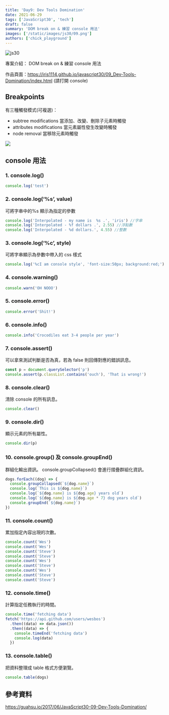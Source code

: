```yaml
---
title: 'Day9: Dev Tools Domination'
date: 2021-06-29
tags: ['JavaScript30', 'tech']
draft: false
summary: 'DOM break on & 練習 console 用法'
images: ['/static/images/js30/09.png']
authors: ['chick_playground']
---
```


![js30](/static/images/js30/09.png)

專案介紹： DOM break on & 練習 console 用法

作品頁面：https://iris1114.github.io/javascript30/09_Dev-Tools-Domination/index.html (請打開 console)

## Breakpoints

有三種觸發模式(可複選)：

- subtree modifications 當添加、改變、刪除子元素時觸發
- attributes modifications 當元素屬性發生改變時觸發
- node removal 當移除元素時觸發

![](https://i.imgur.com/3a8VTvu.png)

## console 用法

### 1. console.log()

```javascript
console.log('test')
```

### 2. console.log(‘%s’, value)

可將字串中的%s 顯示為指定的參數

```javascript
console.log('Interpolated - my name is  %s .', 'iris') //字串
console.log('Interpolated - %f dollars .', 2.55) //浮點數
console.log('Interpolated - %d dollars.', 4.55) //整數
```

### 3. console.log(‘%c’, style)

可將字串顯示為參數中帶入的 css 樣式

```javascript
console.log('%cI am console style', 'font-size:50px; background:red;')
```

### 4. console.warning()

```javascript
console.warn('OH NOOO')
```

### 5. console.error()

```javascript
console.error('Shit!')
```

### 6. console.info()

```javascript
console.info('Crocodiles eat 3-4 people per year')
```

### 7. console.assert()

可以拿來測試判斷是否為真，若為 false 則回傳對應的錯誤訊息。

```javascript
const p = document.querySelector('p')
console.assert(p.classList.contains('ouch'), 'That is wrong!')
```

### 8. console.clear()

清除 console 的所有訊息。

```javascript
console.clear()
```

### 9. console.dir()

顯示元素的所有屬性。

```javascript
console.dir(p)
```

### 10. console.group() 及 console.groupEnd()

群組化輸出資訊。 console.groupCollapsed() 會進行摺疊群組化資訊。

```javascript
dogs.forEach((dog) => {
  console.groupCollapsed(`${dog.name}`)
  console.log(`This is ${dog.name}`)
  console.log(`${dog.name} is ${dog.age} years old`)
  console.log(`${dog.name} is ${dog.age * 7} dog years old`)
  console.groupEnd(`${dog.name}`)
})
```

### 11. console.count()

累加指定內容出現的次數。

```javascript
console.count('Wes')
console.count('Wes')
console.count('Steve')
console.count('Steve')
console.count('Wes')
console.count('Steve')
console.count('Wes')
console.count('Steve')
console.count('Steve')
```

### 12. console.time()

計算指定任務執行的時間。

```javascript
console.time('fetching data')
fetch('https://api.github.com/users/wesbos')
  .then((data) => data.json())
  .then((data) => {
    console.timeEnd('fetching data')
    console.log(data)
  })
```

### 13. console.table()

把資料整理成 table 格式方便瀏覽。

```javascript
console.table(dogs)
```

## 參考資料

https://guahsu.io/2017/06/JavaScript30-09-Dev-Tools-Domination/

